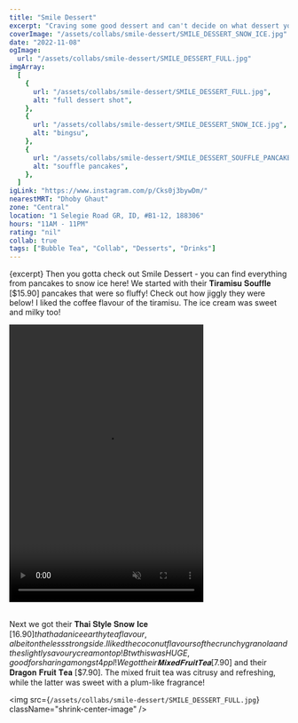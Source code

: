 ```yaml
---
title: "Smile Dessert"
excerpt: "Craving some good dessert and can't decide on what dessert you wanna get?"
coverImage: "/assets/collabs/smile-dessert/SMILE_DESSERT_SNOW_ICE.jpg"
date: "2022-11-08"
ogImage:
  url: "/assets/collabs/smile-dessert/SMILE_DESSERT_FULL.jpg"
imgArray:
  [
    {
      url: "/assets/collabs/smile-dessert/SMILE_DESSERT_FULL.jpg",
      alt: "full dessert shot",
    },
    {
      url: "/assets/collabs/smile-dessert/SMILE_DESSERT_SNOW_ICE.jpg",
      alt: "bingsu",
    },
    {
      url: "/assets/collabs/smile-dessert/SMILE_DESSERT_SOUFFLE_PANCAKE.mp4",
      alt: "souffle pancakes",
    },
  ]
igLink: "https://www.instagram.com/p/Cks0j3bywDm/"
nearestMRT: "Dhoby Ghaut"
zone: "Central"
location: "1 Selegie Road GR, ID, #B1-12, 188306"
hours: "11AM - 11PM"
rating: "nil"
collab: true
tags: ["Bubble Tea", "Collab", "Desserts", "Drinks"]
---
```


{excerpt} Then you gotta check out Smile Dessert - you can find everything from pancakes to snow ice here! We started with their 𝐓𝐢𝐫𝐚𝐦𝐢𝐬𝐮 𝐒𝐨𝐮𝐟𝐟𝐥𝐞 [$15.90] pancakes that were so fluffy! Check out how jiggly they were below! I liked the coffee flavour of the tiramisu. The ice cream was sweet and milky too!

<div className="flex justify-center">
  <video width="350" height="500" controls muted>
    <source
      src="/assets/collabs/smile-dessert/SMILE_DESSERT_SOUFFLE_PANCAKE.mp4"
      type="video/mp4"
    />
    Your browser does not support the video tag.
  </video>
</div>
<br />

Next we got their 𝐓𝐡𝐚𝐢 𝐒𝐭𝐲𝐥𝐞 𝐒𝐧𝐨𝐰 𝐈𝐜𝐞 [$16.90] that had a nice earthy tea flavour, albeit on the less strong side. I liked the coconut flavours of the crunchy granola and the slightly savoury cream on top! Btw this was HUGE, good for sharing amongst 4 ppl! We got their 𝐌𝐢𝐱𝐞𝐝 𝐅𝐫𝐮𝐢𝐭 𝐓𝐞𝐚 [$7.90] and their 𝐃𝐫𝐚𝐠𝐨𝐧 𝐅𝐫𝐮𝐢𝐭 𝐓𝐞𝐚 [$7.90]. The mixed fruit tea was citrusy and refreshing, while the latter was sweet with a plum-like fragrance!

<img
  src={`/assets/collabs/smile-dessert/SMILE_DESSERT_FULL.jpg`}
  className="shrink-center-image"
/>
